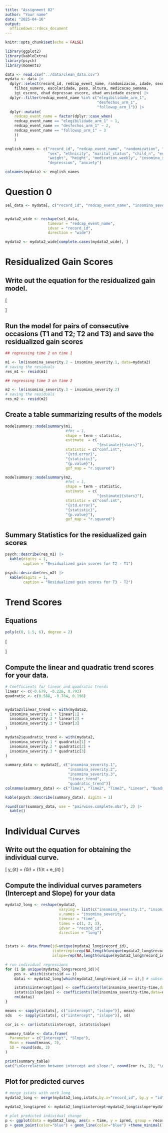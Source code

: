 ```yaml
---
title: "Assignment 02"
author: "Your name"
date: "2025-04-16"
output: 
  officedown::rdocx_document
---
```


```r
knitr::opts_chunk$set(echo = FALSE)
```


```r
library(ggplot2)
library(kableExtra)
library(psych)
library(moments)
```


```r
data <- read.csv("../data/clean_data.csv")
mydata <- data |> 
  dplyr::select(record_id, redcap_event_name, randomizacao, idade, sexo, etnia, estado_civil,
    filhos_numero, escolaridade, peso, altura, medicacao_semana, 
    igi_escore, ehad_depressao_escore, ehad_ansiedade_escore) |> 
  dplyr::filter(redcap_event_name %in% c("elegibilidade_arm_1",
                                         "desfechos_arm_1",
                                         "followup_arm_1")) |> 
  dplyr::mutate(
    redcap_event_name = factor(dplyr::case_when(
    redcap_event_name == "elegibilidade_arm_1" ~ 1,
    redcap_event_name == "desfechos_arm_1" ~ 2,
    redcap_event_name == "followup_arm_1" ~ 3
    ))
    )

english_names <- c("record_id", "redcap_event_name", "randomization", "age",
                   "sex", "ethnicity", "marital_status", "child_n", "education",
                   "weight", "height", "medication_weekly", "insomina_severity",
                   "depression", "anxiety")

colnames(mydata) <- english_names
```

# Question 0

```r
sel_data <- mydata[, c("record_id", "redcap_event_name", "insomina_severity")]


mydata2_wide <- reshape(sel_data,
                   timevar = "redcap_event_name",
                   idvar = "record_id",
                   direction = "wide")

mydata2 <- mydata2_wide[complete.cases(mydata2_wide), ]
```
# Residualized Gain Scores


## Write out the equation for the residualized gain model.


\[
\begin{aligned}
y_{2i} &= \beta_0 + \beta_1 y_{1i} + e_i \\
y_{3i} &= \beta_0 + \beta_1 y_{2i} + e_i
\end{aligned}
\]


## Run the model for pairs of consecutive occasions (T1 and T2; T2 and T3) and save the residualized gain scores

```r
## regressing time 2 on time 1

m1 <- lm(insomina_severity.2 ~ insomina_severity.1, data=mydata2) 
# saving the residuals
res_m1 <- resid(m1)

## regressing time 3 on time 2

m2 <- lm(insomina_severity.3 ~ insomina_severity.2) 
# saving the residuals
res_m2 <- resid(m2)
```

## Create a table summarizing results of the models

```r
modelsummary::modelsummary(m1,
                           #fmt = 1,
                           shape = term ~ statistic,
                           estimate  = c(
                                         "{estimate}{stars}"),
                           statistic = c("conf.int",
                           "{std.error}", 
                           "{statistic}",
                           "{p.value}"),
                           gof_map = "r.squared")
```

```r
modelsummary::modelsummary(m2,
                           #fmt = 1,
                           shape = term ~ statistic,
                           estimate  = c(
                                         "{estimate}{stars}"),
                           statistic = c("conf.int",
                           "{std.error}", 
                           "{statistic}",
                           "{p.value}"),
                           gof_map = "r.squared")
```

## Summary Statistics for the residualized gain scores

```r

psych::describe(res_m1) |> 
  kable(digits = 1,
        caption = "Residualized gain scores for T2 - T1")

psych::describe(res_m2) |> 
  kable(digits = 1,
        caption = "Residualized gain scores for T3 - T2")
```
# Trend Scores

## Equations

```r
poly(c(0, 1.5, 6), degree = 2)
```

\[
\begin{aligned}
T_{\text{linear}} &= (-0.566)Y_1 + (-0.226)Y_2 + (0.793)Y_3\\
T_{\text{quadratic}} &= (0.588)Y_1 + (-0.784)Y_2 + (0.196)Y_3
\end{aligned}
\]

## Compute the linear and quadratic trend scores for your data. 

```r

# Coefficients for linear and quadratic trends
linear <- c(-0.679, -0.226, 0.793)
quadratic <- c(0.588, -0.784, 0.196)


mydata2$linear_trend <- with(mydata2,
  insomina_severity.1 * linear[1] +
  insomina_severity.2 * linear[2] +
  insomina_severity.3 * linear[3]
)

mydata2$quadratic_trend <- with(mydata2,
  insomina_severity.1 * quadratic[1] +
  insomina_severity.2 * quadratic[2] +
  insomina_severity.3 * quadratic[3]
)

```

```r
summary_data <- mydata2[, c("insomina_severity.1", 
                            "insomina_severity.2", 
                            "insomina_severity.3", 
                            "linear_trend", 
                            "quadratic_trend")]
colnames(summary_data) <- c("Time1", "Time2", "Time3", "Linear", "Quadratic")

kable(psych::describe(summary_data), digits = 1)
```

```r
round(cor(summary_data, use = "pairwise.complete.obs"), 2) |> 
  kable()
```

# Individual Curves

## Write out the equation for obtaining the individual curve.

\[
y_{it} = \beta_{0i} + \beta_{1i}t + e_{it}
\]

## Compute the individual curves parameters (Intercept and Slope) for your data 

```r

mydata2_long <- reshape(mydata2,
                        varying = list(c("insomina_severity.1", "insomina_severity.2", "insomina_severity.3")),
                        v.names = "insomina_severity",
                        timevar = "time",
                        times = c(1, 2, 3),
                        idvar = "record_id",
                        direction = "long")


istats <- data.frame(id=unique(mydata2_long$record_id),
                     iintercept=rep(NA,length(unique(mydata2_long$record_id))),
                     islope=rep(NA,length(unique(mydata2_long$record_id))))

# run individual regressions
for (i in unique(mydata2_long$record_id)){
    pos <- which(istats$id == i)
    datai <- mydata2_long[which(mydata2_long$record_id == i),] # subset data for each individual

    istats$iintercept[pos] <- coefficients(lm(insomina_severity~time,data=datai))[1]
    istats$islope[pos] <- coefficients(lm(insomina_severity~time,data=datai))[2]
    rm(datai)
}
```

```r
means <- sapply(istats[, c("iintercept", "islope")], mean)
sds   <- sapply(istats[, c("iintercept", "islope")], sd)

cor_is <- cor(istats$iintercept, istats$islope)

summary_table <- data.frame(
  Parameter = c("Intercept", "Slope"),
  Mean = round(means, 2),
  SD = round(sds, 2)
)

print(summary_table)
cat("\nCorrelation between intercept and slope:", round(cor_is, 2), "\n")

```

## Plot for predicted curves

```r
# merge istats with verb_long
mydata2_long <- merge(mydata2_long,istats,by.x="record_id", by.y = "id")

mydata2_long$ipred <- mydata2_long$iintercept+mydata2_long$islope*mydata2_long$time + 0

# plot predicted individual change
p <- ggplot(data = mydata2_long, aes(x = time, y = ipred, group = record_id))
p + geom_point(color="blue") + geom_line(color="blue") +theme_minimal()
```

